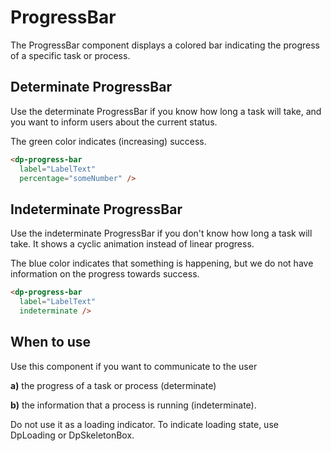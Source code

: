 
<Meta
    title="Components/ProgressBar"
    component={DpProgressBar}
/>

# ProgressBar

The ProgressBar component displays a colored bar indicating the progress of a specific task or process.

## Determinate ProgressBar

Use the determinate ProgressBar if you know how long a task will take, and you want to inform users about the current
status.

The green color indicates (increasing) success.

```html
<dp-progress-bar
  label="LabelText"
  percentage="someNumber" />
```

## Indeterminate ProgressBar

Use the indeterminate ProgressBar if you don't know how long a task will take. It shows a cyclic animation instead of
linear progress.

The blue color indicates that something is happening, but we do not have information on
the progress towards success.

```html
<dp-progress-bar
  label="LabelText"
  indeterminate />
```

## When to use

Use this component if you want to communicate to the user

**a)** the progress of a task or process (determinate)

**b)** the information that a process is running (indeterminate).

Do not use it as a loading indicator. To indicate loading state, use DpLoading or DpSkeletonBox.

